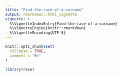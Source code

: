 ```yaml
---
title: "Find-the-race-of-a-surname"
output: rmarkdown::html_vignette
vignette: >
  %\VignetteIndexEntry{Find-the-race-of-a-surname}
  %\VignetteEngine{knitr::rmarkdown}
  %\VignetteEncoding{UTF-8}
---
```


```r
knitr::opts_chunk$set(
  collapse = TRUE,
  comment = "#>"
)
```

```r
library(race)
```
